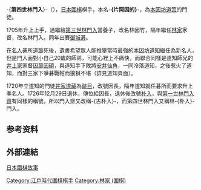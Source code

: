 -{'''第四世林門入'''}-（{{bd|1670年||1740年|catIdx=H}}），[[日本|日本]][[圍棋|圍棋]]棋手，本名'''-{片岡因的}-'''，為[[第四世本因坊道策|本因坊道策]]的門徒。

1705年升上上手，過繼給[[第三世林門入|第三世林門入]]當養子，改名林因竹，隔年繼任[[林家_(圍棋)|林家]]家督，改名林門入。同年出賽[[御城棋|御城碁]]。

在[[名人|名人]]碁所[[第四世井上因碩|道節]]死後，遺書希望眾人能推舉當時最強的[[第五世本因坊道知|本因坊道知]]繼任為新名人，但是門入面對小自己20歲的師弟，可能心裡上不痛快，而聯合同樣是道知師兄的[[井上家|井上家]]家督[[第五世井上因碩|因節因碩]]，與道知手下敗將[[第四世安井仙角|安井仙角]]，一同冷落道知，之後惹火了道知，而對三家下爭碁戰帖而狼狽不堪（詳見道知頁面）。

1720年立道知的門徒[[第五世林門入|井家道藏]]為[[跡目|跡目]]，改號因長，隔年道知就任碁所而要求升上準名人。1726年12月29日退休，傳位給因長，退休後改號[[朴入|朴入]]，與[[第一世林門入齋|第一世林門入齋]]有同樣的稱號，所以門入齋又改稱-{古朴入}-，而第四世林門入又稱林-{朴入}-門入。

==参考资料==
{{reflist}}

== 外部連結 ==
[https://web.archive.org/web/20150418000611/http://www.flygo.net/history/jhistory/jhistory_index.html 日本圍棋故事]

{{圍棋林家}}

[[Category:江戶時代圍棋棋手|Category:江戶時代圍棋棋手]]
[[Category:林家_(圍棋)|Category:林家 (圍棋)]]